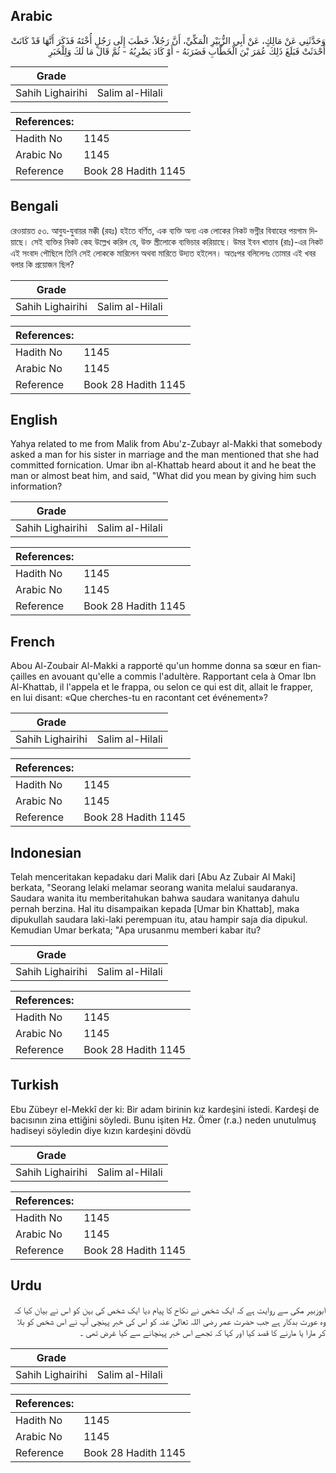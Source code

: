 ## Arabic


<div dir="rtl" lang="ar" style={{fontSize:'larger',backgroundColor:'#f8f9fa',padding:20}}>
وَحَدَّثَنِي عَنْ مَالِكٍ، عَنْ أَبِي الزُّبَيْرِ الْمَكِّيِّ، أَنَّ رَجُلاً، خَطَبَ إِلَى رَجُلٍ أُخْتَهُ فَذَكَرَ أَنَّهَا قَدْ كَانَتْ أَحْدَثَتْ فَبَلَغَ ذَلِكَ عُمَرَ بْنَ الْخَطَّابِ فَضَرَبَهُ - أَوْ كَادَ يَضْرِبُهُ - ثُمَّ قَالَ مَا لَكَ وَلِلْخَبَرِ
</div>
<div style={{backgroundColor:'#f8f9fa',padding:20, marginBottom: 10}}><table> <thead> <tr> <th>Grade</th> <th></th> </tr> </thead> <tbody> <tr><td>Sahih Lighairihi</td><td>Salim al-Hilali</td></tr></tbody></table><table> <thead> <tr> <th>References:</th> <th></th> </tr> </thead> <tbody><tr><td>Hadith No</td><td>1145</td></tr><tr><td>Arabic No</td><td>1145</td></tr><tr><td>Reference</td><td>Book 28 Hadith 1145</td></tr></tbody></table></div>

## Bengali


<div dir="ltr" lang="bn" style={{fontSize:'larger',backgroundColor:'#f8f9fa',padding:20}}>
রেওয়ায়ত ৫৩. আবুয-যুবায়র মক্কী (রহঃ) হইতে বর্ণিত, এক ব্যক্তি অন্য এক লোকের নিকট ভগ্নীর বিবাহের পয়গাম দিয়াছে। সেই ব্যক্তির নিকট কেহ উল্লেখ করিল যে, উক্ত স্ত্রীলোকে ব্যভিচার করিয়াছে। উমর ইবন খাত্তাব (রাঃ)-এর নিকট এই সংবাদ পৌছিলে তিনি সেই লোককে মারিলেন অথবা মারিতে উদ্যত হইলেন। অতঃপর বলিলেনঃ তোমার এই খবর বলার কি প্রয়োজন ছিল?
</div>
<div style={{backgroundColor:'#f8f9fa',padding:20, marginBottom: 10}}><table> <thead> <tr> <th>Grade</th> <th></th> </tr> </thead> <tbody> <tr><td>Sahih Lighairihi</td><td>Salim al-Hilali</td></tr></tbody></table><table> <thead> <tr> <th>References:</th> <th></th> </tr> </thead> <tbody><tr><td>Hadith No</td><td>1145</td></tr><tr><td>Arabic No</td><td>1145</td></tr><tr><td>Reference</td><td>Book 28 Hadith 1145</td></tr></tbody></table></div>

## English


<div dir="ltr" lang="en" style={{fontSize:'larger',backgroundColor:'#f8f9fa',padding:20}}>
Yahya related to me from Malik from Abu'z-Zubayr al-Makki that somebody asked a man for his sister in marriage and the man mentioned that she had committed fornication. Umar ibn al-Khattab heard about it and he beat the man or almost beat him, and said, "What did you mean by giving him such information?
</div>
<div style={{backgroundColor:'#f8f9fa',padding:20, marginBottom: 10}}><table> <thead> <tr> <th>Grade</th> <th></th> </tr> </thead> <tbody> <tr><td>Sahih Lighairihi</td><td>Salim al-Hilali</td></tr></tbody></table><table> <thead> <tr> <th>References:</th> <th></th> </tr> </thead> <tbody><tr><td>Hadith No</td><td>1145</td></tr><tr><td>Arabic No</td><td>1145</td></tr><tr><td>Reference</td><td>Book 28 Hadith 1145</td></tr></tbody></table></div>

## French


<div dir="ltr" lang="fr" style={{fontSize:'larger',backgroundColor:'#f8f9fa',padding:20}}>
Abou Al-Zoubair Al-Makki a rapporté qu'un homme donna sa sœur en fiançailles en avouant qu'elle a commis l'adultère. Rapportant cela à Omar Ibn Al-Khattab, il l'appela et le frappa, ou selon ce qui est dit, allait le frapper, en lui disant: «Que cherches-tu en racontant cet événement»?
</div>
<div style={{backgroundColor:'#f8f9fa',padding:20, marginBottom: 10}}><table> <thead> <tr> <th>Grade</th> <th></th> </tr> </thead> <tbody> <tr><td>Sahih Lighairihi</td><td>Salim al-Hilali</td></tr></tbody></table><table> <thead> <tr> <th>References:</th> <th></th> </tr> </thead> <tbody><tr><td>Hadith No</td><td>1145</td></tr><tr><td>Arabic No</td><td>1145</td></tr><tr><td>Reference</td><td>Book 28 Hadith 1145</td></tr></tbody></table></div>

## Indonesian


<div dir="ltr" lang="id" style={{fontSize:'larger',backgroundColor:'#f8f9fa',padding:20}}>
Telah menceritakan kepadaku dari Malik dari [Abu Az Zubair Al Maki] berkata, "Seorang lelaki melamar seorang wanita melalui saudaranya. Saudara wanita itu memberitahukan bahwa saudara wanitanya dahulu pernah berzina. Hal itu disampaikan kepada [Umar bin Khattab], maka dipukullah saudara laki-laki perempuan itu, atau hampir saja dia dipukul. Kemudian Umar berkata; "Apa urusanmu memberi kabar itu?
</div>
<div style={{backgroundColor:'#f8f9fa',padding:20, marginBottom: 10}}><table> <thead> <tr> <th>Grade</th> <th></th> </tr> </thead> <tbody> <tr><td>Sahih Lighairihi</td><td>Salim al-Hilali</td></tr></tbody></table><table> <thead> <tr> <th>References:</th> <th></th> </tr> </thead> <tbody><tr><td>Hadith No</td><td>1145</td></tr><tr><td>Arabic No</td><td>1145</td></tr><tr><td>Reference</td><td>Book 28 Hadith 1145</td></tr></tbody></table></div>

## Turkish


<div dir="ltr" lang="tr" style={{fontSize:'larger',backgroundColor:'#f8f9fa',padding:20}}>
Ebu Zübeyr el-Mekkî der ki: Bir adam birinin kız kardeşini istedi. Kardeşi de bacısının zina ettiğini söyledi. Bunu işiten Hz. Ömer (r.a.) neden unutulmuş hadiseyi söyledin diye kızın kardeşini dövdü
</div>
<div style={{backgroundColor:'#f8f9fa',padding:20, marginBottom: 10}}><table> <thead> <tr> <th>Grade</th> <th></th> </tr> </thead> <tbody> <tr><td>Sahih Lighairihi</td><td>Salim al-Hilali</td></tr></tbody></table><table> <thead> <tr> <th>References:</th> <th></th> </tr> </thead> <tbody><tr><td>Hadith No</td><td>1145</td></tr><tr><td>Arabic No</td><td>1145</td></tr><tr><td>Reference</td><td>Book 28 Hadith 1145</td></tr></tbody></table></div>

## Urdu


<div dir="rtl" lang="ur" style={{fontSize:'larger',backgroundColor:'#f8f9fa',padding:20}}>
ابوزبیر مکی سے روایت ہے کہ ایک شخص نے نکاح کا پیام دیا ایک شخص کی بہن کو اس نے بیان کیا کہ وہ عورت بدکار ہے جب حضرت عمر رضی اللہ تعالیٰ عنہ کو اس کی خبر پہنچی آپ نے اس شخص کو بلا کر مارا یا مارنے کا قصد کیا اور کہا کہ تجھے اس خبر پہنچانے سے کیا غرض تھی ۔
</div>
<div style={{backgroundColor:'#f8f9fa',padding:20, marginBottom: 10}}><table> <thead> <tr> <th>Grade</th> <th></th> </tr> </thead> <tbody> <tr><td>Sahih Lighairihi</td><td>Salim al-Hilali</td></tr></tbody></table><table> <thead> <tr> <th>References:</th> <th></th> </tr> </thead> <tbody><tr><td>Hadith No</td><td>1145</td></tr><tr><td>Arabic No</td><td>1145</td></tr><tr><td>Reference</td><td>Book 28 Hadith 1145</td></tr></tbody></table></div>